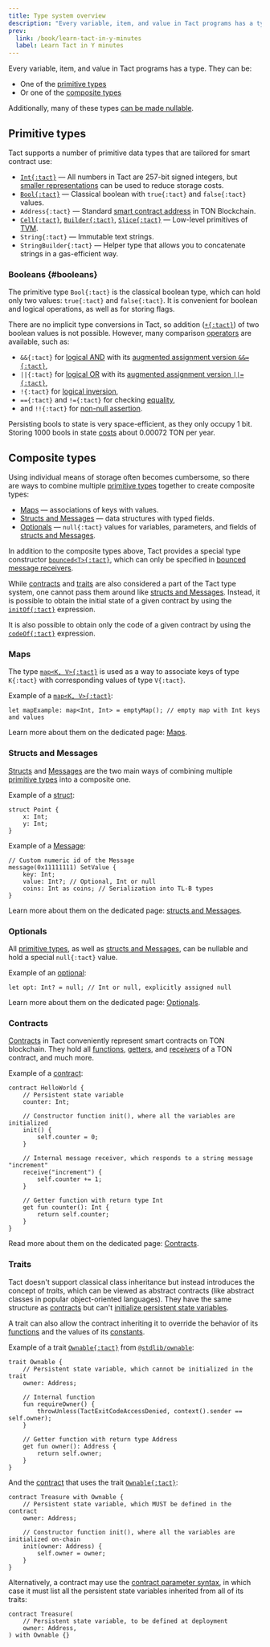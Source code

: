 ```yaml
---
title: Type system overview
description: "Every variable, item, and value in Tact programs has a type"
prev:
  link: /book/learn-tact-in-y-minutes
  label: Learn Tact in Y minutes
---
```


Every variable, item, and value in Tact programs has a type. They can be:

* One of the [primitive types](#primitive-types)
* Or one of the [composite types](#composite-types)

Additionally, many of these types [can be made nullable](#optionals).

## Primitive types

Tact supports a number of primitive data types that are tailored for smart contract use:

* [`Int{:tact}`](/book/integers) — All numbers in Tact are $257$-bit signed integers, but [smaller representations](/book/integers#serialization) can be used to reduce storage costs.
* [`Bool{:tact}`](#booleans) — Classical boolean with `true{:tact}` and `false{:tact}` values.
* `Address{:tact}` — Standard [smart contract address](https://docs.ton.org/learn/overviews/addresses#address-of-smart-contract) in TON Blockchain.
* [`Cell{:tact}`](/book/cells#cells), [`Builder{:tact}`](/book/cells#builders), [`Slice{:tact}`](/book/cells#slices) — Low-level primitives of [TVM][tvm].
* `String{:tact}` — Immutable text strings.
* `StringBuilder{:tact}` — Helper type that allows you to concatenate strings in a gas-efficient way.

[tvm]: https://docs.ton.org/learn/tvm-instructions/tvm-overview

### Booleans {#booleans}

The primitive type `Bool{:tact}` is the classical boolean type, which can hold only two values: `true{:tact}` and `false{:tact}`. It is convenient for boolean and logical operations, as well as for storing flags.

There are no implicit type conversions in Tact, so addition ([`+{:tact}`](/book/operators#binary-add)) of two boolean values is not possible. However, many comparison [operators](/book/operators) are available, such as:

* `&&{:tact}` for [logical AND](/book/operators#binary-logical-and) with its [augmented assignment version `&&={:tact}`](/book/operators#augmented-assignment),
* `||{:tact}` for [logical OR](/book/operators#binary-logical-or) with its [augmented assignment version `||={:tact}`](/book/operators#augmented-assignment),
* `!{:tact}` for [logical inversion](/book/operators#unary-inverse),
* `=={:tact}` and `!={:tact}` for checking [equality](/book/operators#binary-equality),
* and `!!{:tact}` for [non-null assertion](/book/optionals).

Persisting bools to state is very space-efficient, as they only occupy 1 bit. Storing 1000 bools in state [costs](https://ton.org/docs/develop/smart-contracts/fees#how-to-calculate-fees) about $0.00072$ TON per year.

## Composite types

Using individual means of storage often becomes cumbersome, so there are ways to combine multiple [primitive types](#primitive-types) together to create composite types:

* [Maps](#maps) — associations of keys with values.
* [Structs and Messages](#structs-and-messages) — data structures with typed fields.
* [Optionals](#optionals) — `null{:tact}` values for variables, parameters, and fields of [structs and Messages](#structs-and-messages).

In addition to the composite types above, Tact provides a special type constructor [`bounced<T>{:tact}`](/book/bounced), which can only be specified in [bounced message receivers](/book/bounced).

While [contracts](#contracts) and [traits](#traits) are also considered a part of the Tact type system, one cannot pass them around like [structs and Messages](#structs-and-messages). Instead, it is possible to obtain the initial state of a given contract by using the [`initOf{:tact}`](/book/expressions#initof) expression.

It is also possible to obtain only the code of a given contract by using the [`codeOf{:tact}`](/book/expressions#codeof) expression.

### Maps

The type [`map<K, V>{:tact}`][maps] is used as a way to associate keys of type `K{:tact}` with corresponding values of type `V{:tact}`.

Example of a [`map<K, V>{:tact}`][maps]:

```tact
let mapExample: map<Int, Int> = emptyMap(); // empty map with Int keys and values
```

Learn more about them on the dedicated page: [Maps][maps].

[maps]: /book/maps

### Structs and Messages

[Structs][structs] and [Messages][messages] are the two main ways of combining multiple [primitive types](#primitive-types) into a composite one.

Example of a [struct][structs]:

```tact
struct Point {
    x: Int;
    y: Int;
}
```

Example of a [Message][messages]:

```tact
// Custom numeric id of the Message
message(0x11111111) SetValue {
    key: Int;
    value: Int?; // Optional, Int or null
    coins: Int as coins; // Serialization into TL-B types
}
```

Learn more about them on the dedicated page: [structs and Messages][s-n-m].

[s-n-m]: /book/structs-and-messages
[structs]: /book/structs-and-messages#structs
[messages]: /book/structs-and-messages#messages

### Optionals

All [primitive types](#primitive-types), as well as [structs and Messages](#structs-and-messages), can be nullable and hold a special `null{:tact}` value.

Example of an [optional][optionals]:

```tact
let opt: Int? = null; // Int or null, explicitly assigned null
```

Learn more about them on the dedicated page: [Optionals][optionals].

[optionals]: /book/optionals

### Contracts

[Contracts](/book/contracts) in Tact conveniently represent smart contracts on TON blockchain. They hold all [functions](/book/functions), [getters](/book/functions#get), and [receivers](/book/functions#receivers) of a TON contract, and much more.

Example of a [contract](/book/contracts):

```tact
contract HelloWorld {
    // Persistent state variable
    counter: Int;

    // Constructor function init(), where all the variables are initialized
    init() {
        self.counter = 0;
    }

    // Internal message receiver, which responds to a string message "increment"
    receive("increment") {
        self.counter += 1;
    }

    // Getter function with return type Int
    get fun counter(): Int {
        return self.counter;
    }
}
```

Read more about them on the dedicated page: [Contracts](/book/contracts).

### Traits

Tact doesn't support classical class inheritance but instead introduces the concept of _traits_, which can be viewed as abstract contracts (like abstract classes in popular object-oriented languages). They have the same structure as [contracts](#contracts) but can't [initialize persistent state variables](/book/contracts#init-function).

A trait can also allow the contract inheriting it to override the behavior of its [functions](/book/functions#inheritance) and the values of its [constants](/book/constants#virtual-and-abstract-constants).

Example of a trait [`Ownable{:tact}`](/ref/stdlib-ownable#ownable) from [`@stdlib/ownable`](/ref/stdlib-ownable):

```tact
trait Ownable {
    // Persistent state variable, which cannot be initialized in the trait
    owner: Address;

    // Internal function
    fun requireOwner() {
        throwUnless(TactExitCodeAccessDenied, context().sender == self.owner);
    }

    // Getter function with return type Address
    get fun owner(): Address {
        return self.owner;
    }
}
```

And the [contract](#contracts) that uses the trait [`Ownable{:tact}`](/ref/stdlib-ownable#ownable):

```tact
contract Treasure with Ownable {
    // Persistent state variable, which MUST be defined in the contract
    owner: Address;

    // Constructor function init(), where all the variables are initialized on-chain
    init(owner: Address) {
        self.owner = owner;
    }
}
```

Alternatively, a contract may use the [contract parameter syntax](/book/contracts#parameters), in which case it must list all the persistent state variables inherited from all of its traits:

```tact
contract Treasure(
    // Persistent state variable, to be defined at deployment
    owner: Address,
) with Ownable {}
```
